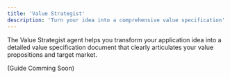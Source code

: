 ```yaml
---
title: 'Value Strategist'
description: 'Turn your idea into a comprehensive value specification'
---
```



The Value Strategist agent helps you transform your application idea into a detailed value specification document that clearly articulates your value propositions and target market.

(Guide Comming Soon)